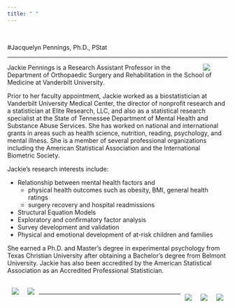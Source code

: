 ```yaml
---
title: " "
---
```


<br>

#Jacquelyn Pennings, Ph.D., PStat

***
<img src="penningsheadshot.jpg" hspace="40" align = "right">Jackie Pennings is a Research Assistant Professor in the Department of Orthopaedic Surgery and Rehabilitation in the School of Medicine at Vanderbilt University.
<br>

Prior to her faculty appointment, Jackie worked as a biostatistician at Vanderbilt University Medical Center, the director of nonprofit research and a statistician at Elite Research, LLC, and also as a statistical research specialist at the State of Tennessee Department of Mental Health and Substance Abuse Services. She has worked on national and international grants in areas such as health science, nutrition, reading, psychology, and mental illness. She is a member of several professional organizations including the American Statistical Association and the International Biometric Society.  

Jackie's research interests include:

* Relationship between mental health factors and  
    * physical health outcomes such as obesity, BMI, general health ratings
    * surgery recovery and hospital readmissions  
* Structural Equation Models
* Exploratory and confirmatory factor analysis
* Survey development and validation
* Physical and emotional development of at-risk children and families

She earned a Ph.D. and Master's degree in experimental psychology from Texas Christian University after obtaining a Bachelor's degree from Belmont University. Jackie has also been accredited by the American Statistical Association as an Accredited Professional Statistician.

<br>
<img src="Belmont-logo.jpg" hspace="10" align = "left">
 <img src="tcu.jpg" hspace="10"align = "left">  
 

 <img src="vumc.jpg" hspace="10" align = "right"> 
 <img src="TDMHSAS2.png" hspace="10" align = "right">
<img src="Elite.png" hspace="10"align = "right">  

***



<script src="//platform.linkedin.com/in.js" type="text/javascript"></script>
<script type="IN/MemberProfile" data-id="https://www.linkedin.com/in/jacquelynpennings" data-format="inline" data-related="false"></script>